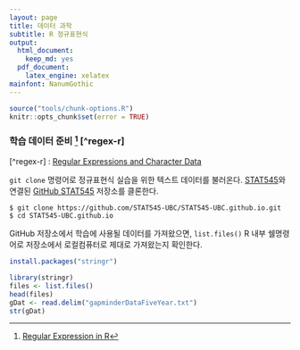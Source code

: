 ```yaml
---
layout: page
title: 데이터 과학
subtitle: R 정규표현식
output:
  html_document: 
    keep_md: yes
  pdf_document:
    latex_engine: xelatex
mainfont: NanumGothic
---
```




```r
source("tools/chunk-options.R")
knitr::opts_chunk$set(error = TRUE)
```

### 학습 데이터 준비 [^regex-intro] [^regex-r] 

[^regex-intro]: [Regular Expression in R](https://stat545-ubc.github.io/block022_regular-expression.html)
[^regex-r] : [Regular Expressions and Character Data](https://stat545-ubc.github.io/block027_regular-expressions.html)

`git clone` 명령어로 정규표현식 실습을 위한 텍스트 데이터를 불러온다.
[STAT545](https://stat545-ubc.github.io/)와 연결된 [GitHub STAT545](https://github.com/STAT545-UBC/STAT545-UBC.github.io)
저장소를 클론한다.

~~~ {.shell}
$ git clone https://github.com/STAT545-UBC/STAT545-UBC.github.io.git
$ cd STAT545-UBC.github.io
~~~

GitHub 저장소에서 학습에 사용될 데이터를 가져왔으면, `list.files()` R 내부 쉘명령어로 저장소에서 로컬컴퓨터로 제대로 가져왔는지 확인한다.


```r
install.packages("stringr")
```

```r
library(stringr)
files <- list.files()
head(files)
gDat <- read.delim("gapminderDataFiveYear.txt")
str(gDat)
```


